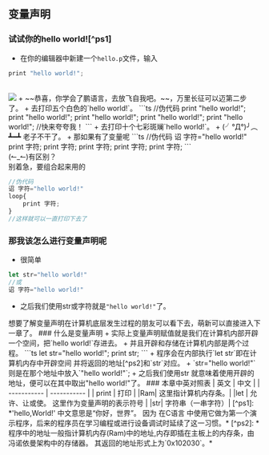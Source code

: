 
## 变量声明
### 试试你的hello world![^ps1]
+ 在你的编辑器中新建一个`hello.p`文件，输入
```javascript
print "hello world!";
```
<br/>
<Image src="/hello.png" className='w-full'/>
+ ~~恭喜，你学会了鹏语言，去放飞自我吧。~~，万里长征可以迈第二步了。
+ 去打印五个白色的`hello world!`。
```ts
//伪代码
print "hello world!";
print "hello world!";
print "hello world!";
print "hello world!";
print "hello world!";
//快来夸夸我！
```
+ 去打印十个七彩斑斓`hello world!`。
+ (╯°Д°)╯︵ ┻━┻ 老子不干了。
+ 那如果有了变量呢
```ts
//伪代码
诏 字符="hello world!"
print 字符;
print 字符;
print 字符;
print 字符;
print 字符;
```
<br/>
<div class="chat chat-start">
  <div class="chat-bubble">
  (↼_↼)有区别？
  </div>
</div>
<div class="chat chat-end">
  <div class="chat-bubble">别着急，要组合起来用的</div>
</div>

```ts
//伪代码
诏 字符="hello world!"
loop{
    print 字符;
}
//这样就可以一直打印下去了
```
### 那我该怎么进行变量声明呢
+ 很简单
```ts
let str="hello world!"
//或
诏 字符="hello world!"
```
+ 之后我们使用str或字符就是`"hello world!"`了。

<Callout type="info" >
  想要了解变量声明在计算机底层发生过程的朋友可以看下去，萌新可以直接进入<Link href="./type" className="title">下一章</Link>了。
</Callout>
### 什么是变量声明
+ 实际上变量声明赋值就是我们在计算机内部开辟一个空间，把`hello world!`存进去。
+ 并且开辟和存储在计算机内部是两个过程。
```ts
let str="hello world!";
print str;
```
+ 程序会在内部执行`let str`即在计算机内存中开辟空间 并将返回的地址[^ps2]和`str`对应。
+ `str="hello world!"`则是在那个地址中放入`"hello world!"`;
+ 之后我们使用str 就意味着使用开辟的地址，便可以在其中取出"hello world!"了。
### 本章中英对照表
| 英文      | 中文 |
| ----------- | ----------- |
| print | 打印    |
|Ram| 这里指计算机内存条。|
|let | 允许、让或使。 这里作为变量声明的表示符号 |
|str| 字符串（一串字符）|
[^ps1]: *'hello,World!' 中文意思是“你好，世界”。
因为 在C语言 中使用它做为第一个演示程序，后来的程序员在学习编程或进行设备调试时延续了这一习惯。* 
[^ps2]: *程序中的地址一般指计算机内存(Ram)中的地址,内存即插在主板上的内存条，由<Link href="../talk/architecture" className="title">冯诺依曼架构</Link>中的存储器。
其返回的地址形式上为`0x102030`。*
